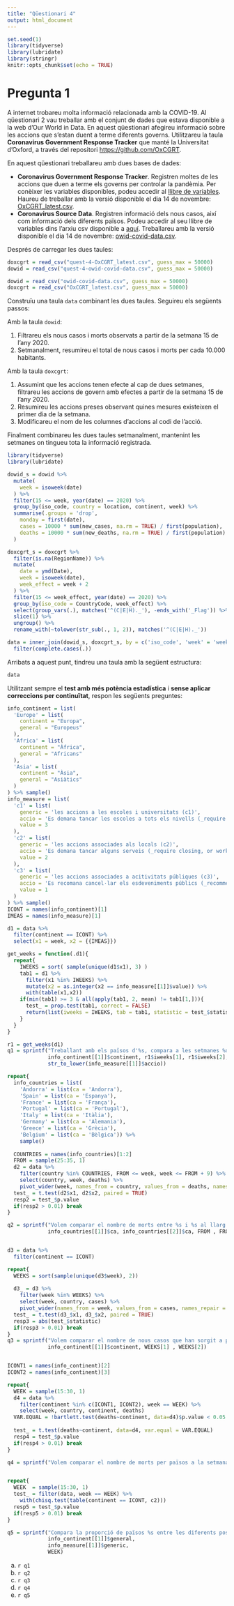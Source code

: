 ```yaml
---
title: "Qüestionari 4"
output: html_document
---
```


```r
set.seed(1)
library(tidyverse)
library(lubridate)
library(stringr)
knitr::opts_chunk$set(echo = TRUE)
```

# Pregunta 1

A internet trobareu molta informació relacionada amb la COVID-19. Al qüestionari 2 vau treballar amb el conjunt de dades que estava disponible a la web d'Our World in Data. En aquest qüestionari afegireu informació sobre les accions que s'estan duent a terme diferents governs. Utilitzareu la taula __Coronavirus Government Response Tracker__ que manté la Universitat d'Oxford, a través del repositori [https://github.com/OxCGRT](https://github.com/OxCGRT).

En aquest qüestionari treballareu amb dues bases de dades:

- __Coronavirus Government Response Tracker__. Registren moltes de les accions que duen a terme els governs per controlar la pandèmia. Per conèixer les variables disponibles, podeu accedir al [llibre de variables](https://github.com/OxCGRT/covid-policy-tracker/blob/master/documentation/codebook.md). Haureu de treballar amb la versió disponible el dia 14 de novembre: [OxCGRT_latest.csv](https://raw.githubusercontent.com/OxCGRT/covid-policy-tracker/f904bec14f697b333417a6063e54246b72407112/data/OxCGRT_latest.csv).
- __Coronavirus Source Data__. Registren informació dels nous casos, així com informació dels diferents països. Podeu accedir al seu llibre de variables dins l'arxiu csv disponible a [aquí](https://github.com/owid/covid-19-data/blob/master/public/data/owid-covid-codebook.csv). Treballareu amb la versió disponible el dia 14 de novembre: [owid-covid-data.csv](https://raw.githubusercontent.com/owid/covid-19-data/9dcb42679baf0a2a850f0bef9531fc4bb1073553/public/data/owid-covid-data.csv).

Després de carregar les dues taules:

```r
doxcgrt = read_csv("quest-4-OxCGRT_latest.csv", guess_max = 50000)
dowid = read_csv("quest-4-owid-covid-data.csv", guess_max = 50000)
```

```r
dowid = read_csv("owid-covid-data.csv", guess_max = 50000)
doxcgrt = read_csv("OxCGRT_latest.csv", guess_max = 50000)
```

Construïu una taula `data` combinant les dues taules. Seguireu els següents passos:

Amb la taula `dowid`:

1. Filtrareu els nous casos i morts observats a partir de la setmana 15 de l'any 2020.
1. Setmanalment, resumireu el total de nous casos i morts per cada 10.000 habitants.

Amb la taula `doxcgrt`:

1. Assumint que les accions tenen efecte al cap de dues setmanes, filtrareu les accions de govern amb efectes a partir de la setmana 15 de l'any 2020.
1. Resumireu les accions preses observant quines mesures existeixen el primer dia de la setmana.
1. Modificareu el nom de les columnes d'accions al codi de l'acció.

Finalment combinareu les dues taules setmanalment, mantenint les setmanes on tingueu tota la informació registrada.

```r
library(tidyverse)
library(lubridate)

dowid_s = dowid %>%
  mutate(
    week = isoweek(date)
  ) %>%
  filter(15 <= week, year(date) == 2020) %>%
  group_by(iso_code, country = location, continent, week) %>%
  summarise(.groups = 'drop',
    monday = first(date),
    cases = 10000 * sum(new_cases, na.rm = TRUE) / first(population),
    deaths = 10000 * sum(new_deaths, na.rm = TRUE) / first(population)
  ) 

doxcgrt_s = doxcgrt %>%
  filter(is.na(RegionName)) %>%
  mutate(
    date = ymd(Date),
    week = isoweek(date),
    week_effect = week + 2
  ) %>%
  filter(15 <= week_effect, year(date) == 2020) %>%
  group_by(iso_code = CountryCode, week_effect) %>%
  select(group_vars(.), matches('^(C|E|H)._'), -ends_with('_Flag')) %>%
  slice(1) %>%
  ungroup() %>%
  rename_with(~tolower(str_sub(., 1, 2)), matches('^(C|E|H)._'))

data = inner_join(dowid_s, doxcgrt_s, by = c('iso_code', 'week' = 'week_effect')) %>%
  filter(complete.cases(.))
```

Arribats a aquest punt, tindreu una taula amb la següent estructura:

```r
data
```

Utilitzant sempre el __test amb més potència estadística__ i __sense aplicar correccions per continuïtat__, respon les següents preguntes:


```r
info_continent = list(
  'Europe' = list(
    continent = "Europa",
    general = "Europeus"
  ),
  'Africa' = list(
    continent = "Àfrica",
    general = "Africans"
  ),
  'Asia' = list(
    continent = "Àsia",
    general = "Asiàtics"
  )
) %>% sample()
info_measure = list(
  'c1' = list(
    generic = 'les accions a les escoles i universitats (c1)',
    accio = 'Es demana tancar les escoles a tots els nivells (_require closing all levels_)',
    value = 3
  ),
  'c2' = list(
    generic = 'les accions associades als locals (c2)',
    accio = 'Es demana tancar alguns serveis (_require closing, or work from home, for some sectors or categories of workers_)',
    value = 2
  ),
  'c3' = list(
    generic = 'les accions associades a acitivitats públiques (c3)',
    accio = 'Es recomana cancel·lar els esdeveniments públics (_recommend cancelling_)',
    value = 1
  )
) %>% sample()
ICONT = names(info_continent)[1]
IMEAS = names(info_measure)[1]

d1 = data %>%
  filter(continent == ICONT) %>%
  select(x1 = week, x2 = {{IMEAS}})

get_weeks = function(.d1){
  repeat{
    IWEEKS = sort( sample(unique(d1$x1), 3) )
    tab1 = d1 %>%
      filter(x1 %in% IWEEKS) %>%
      mutate(x2 = as.integer(x2 == info_measure[[1]]$value)) %>%
      with(table(x1,x2))
    if(min(tab1) >= 3 & all(apply(tab1, 2, mean) != tab1[1,])){
      test_ = prop.test(tab1, correct = FALSE)
      return(list(iweeks = IWEEKS, tab = tab1, statistic = test_$statistic))
    }
  }
}

r1 = get_weeks(d1)
q1 = sprintf("Treballant amb els països d'%s, compara a les setmanes %d, %d i %d la proporció de països on %s. Dona l'estadístic de contrast del test que has realitzat.", 
             info_continent[[1]]$continent, r1$iweeks[1], r1$iweeks[2], r1$iweeks[3], 
             str_to_lower(info_measure[[1]]$accio))

repeat{
  info_countries = list(
    'Andorra' = list(ca = 'Andorra'), 
    'Spain' = list(ca = 'Espanya'), 
    'France' = list(ca = 'França'),
    'Portugal' = list(ca = 'Portugal'),
    'Italy' = list(ca = 'Itàlia'), 
    'Germany' = list(ca = 'Alemania'), 
    'Greece' = list(ca = 'Grècia'), 
    'Belgium' = list(ca = 'Bèlgica')) %>%
    sample()
  
  COUNTRIES = names(info_countries)[1:2]
  FROM = sample(25:35, 1)
  d2 = data %>%
    filter(country %in% COUNTRIES, FROM <= week, week <= FROM + 9) %>%
    select(country, week, deaths) %>%
    pivot_wider(week, names_from = country, values_from = deaths, names_repair = ~c('week', 'x1', 'x2'))
  test_ = t.test(d2$x1, d2$x2, paired = TRUE)
  resp2 = test_$p.value
  if(resp2 > 0.01) break
}

q2 = sprintf("Volem comparar el nombre de morts entre %s i %s al llarg del període que va de la setmana %d a la %d, ambdues setmanes incloses. Dóna el valor p del contrast que has plantejat.",
             info_countries[[1]]$ca, info_countries[[2]]$ca, FROM , FROM + 9)


d3 = data %>%
  filter(continent == ICONT)

repeat{
  WEEKS = sort(sample(unique(d3$week), 2))
  
  d3_ = d3 %>%
    filter(week %in% WEEKS) %>%
    select(week, country, cases) %>%
    pivot_wider(names_from = week, values_from = cases, names_repair = ~c('country', 'x1', 'x2'))
  test_ = t.test(d3_$x1, d3_$x2, paired = TRUE)
  resp3 = abs(test_$statistic)
  if(resp3 > 0.01) break
}
q3 = sprintf("Volem comparar el nombre de nous casos que han sorgit a països d'%s a la setmana %d amb els de la setmana %d. Dóna l'estadístic de contrast que has plantejat (__dóna'l amb valor absolut, sense posar cap signe__).",
             info_continent[[1]]$continent, WEEKS[1] , WEEKS[2])


ICONT1 = names(info_continent)[2]
ICONT2 = names(info_continent)[3]

repeat{
  WEEK = sample(15:30, 1)
  d4 = data %>%
    filter(continent %in% c(ICONT1, ICONT2), week == WEEK) %>%
    select(week, country, continent, deaths)
  VAR.EQUAL = !bartlett.test(deaths~continent, data=d4)$p.value < 0.05
  
  test_ = t.test(deaths~continent, data=d4, var.equal = VAR.EQUAL)
  resp4 = test_$p.value
  if(resp4 > 0.01) break
}

q4 = sprintf("Volem comparar el nombre de morts per països a la setmana %d entre %s i %s. Dona el valor p associat al contrast.", WEEK, info_continent[[2]]$continent, info_continent[[3]]$continent)


repeat{
  WEEK  = sample(15:30, 1)
  test_ = filter(data, week == WEEK) %>%
    with(chisq.test(table(continent == ICONT, c2)))
  resp5 = test_$p.value
  if(resp5 > 0.01) break
}

q5 = sprintf("Compara la proporció de països %s entre les diferents possibilitats de %s a la setmana %d. Dona el valor p associat al contrast.", 
             info_continent[[1]]$general,
             info_measure[[1]]$generic,
             WEEK)
```

a. `r q1`
a. `r q2`
a. `r q3`
a. `r q4`
a. `r q5`

